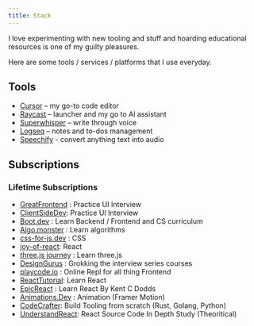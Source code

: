 ```yaml
---
title: Stack
---
```


I love experimenting with new tooling and stuff and hoarding educational resources is one of my guilty pleasures.

Here are some tools / services / platforms that I use everyday. 

## Tools

- [Cursor](https://cursor.com/) – my go-to code editor
- [Raycast](https://raycast.com/) – launcher and my go to AI assistant
- [Superwhisper](https://superwhisper.com/) – write through voice
- [Logseq](https://logseq.com/) – notes and to-dos management
- [Speechify](https://speechify.com/) - convert anything text into audio


## Subscriptions

### Lifetime Subscriptions
- [GreatFrontend](https://www.greatfrontend.com/) : Practice UI Interview
- [ClientSideDev](https://www.clientside.dev/): Practice UI Interview
- [Boot.dev](https://boot.dev/) : Learn Backend / Frontend and CS curriculum
- [Algo.monster](https://algo.monster/) : Learn algorithms
- [css-for-js.dev](https://css-for-js.dev/) : CSS
- [joy-of-react](https://courses.joshwcomeau.com/joy-of-react): React
- [three.js journey](https://threejs-journey.com/) : Learn three.js
- [DesignGurus](https://www.designgurus.io/) : Grokking the interview series courses
- [playcode.io](https://playcode.io/) : Online Repl for all thing Frontend
- [ReactTutorial](https://react-tutorial.app/): Learn React
- [EpicReact](https://epicreact.dev/) : Learn React By Kent C Dodds
- [Animations.Dev](https://animations.dev/) : Animation (Framer Motion)
- [CodeCrafter](https://codecrafters.io/): Build Tooling from scratch (Rust, Golang, Python)
- [UnderstandReact](https://dontimitateunderstand.com/): React Source Code In Depth Study (Theoritical)

